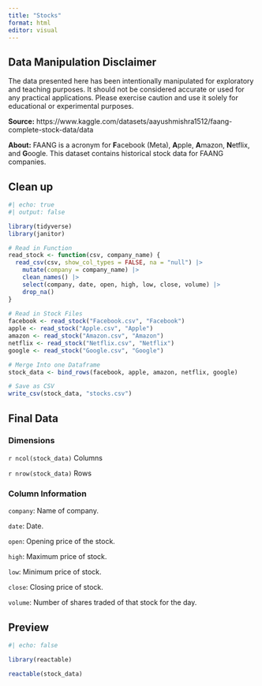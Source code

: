 ```yaml
---
title: "Stocks"
format: html
editor: visual
---
```


::: callout-warning
## Data Manipulation Disclaimer

The data presented here has been intentionally manipulated for exploratory and teaching purposes. It should not be considered accurate or used for any practical applications. Please exercise caution and use it solely for educational or experimental purposes.
:::

**Source:** https://www.kaggle.com/datasets/aayushmishra1512/faang-complete-stock-data/data

**About:** FAANG is a acronym for **F**acebook (Meta), **A**pple, **A**mazon, **N**etflix, and **G**oogle. This dataset contains historical stock data for FAANG companies.

## Clean up

```r
#| echo: true
#| output: false

library(tidyverse)
library(janitor)

# Read in Function
read_stock <- function(csv, company_name) {
  read_csv(csv, show_col_types = FALSE, na = "null") |> 
    mutate(company = company_name) |> 
    clean_names() |> 
    select(company, date, open, high, low, close, volume) |> 
    drop_na()
}
  
# Read in Stock Files
facebook <- read_stock("Facebook.csv", "Facebook")
apple <- read_stock("Apple.csv", "Apple")
amazon <- read_stock("Amazon.csv", "Amazon")
netflix <- read_stock("Netflix.csv", "Netflix")
google <- read_stock("Google.csv", "Google")

# Merge Into one Dataframe
stock_data <- bind_rows(facebook, apple, amazon, netflix, google)

# Save as CSV
write_csv(stock_data, "stocks.csv")
```

## Final Data

### Dimensions

`r ncol(stock_data)` Columns

`r nrow(stock_data)` Rows

### Column Information

`company`: Name of company.

`date`: Date.

`open`: Opening price of the stock.

`high`: Maximum price of stock.

`low`: Minimum price of stock.

`close`: Closing price of stock.

`volume`: Number of shares traded of that stock for the day.

## Preview

```r
#| echo: false

library(reactable)

reactable(stock_data)
```
